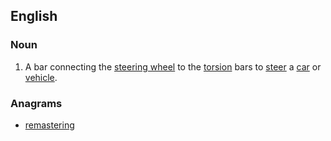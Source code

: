 ==English==

===Noun===
{{en-noun}}

# A bar connecting the [[steering wheel]] to the [[torsion]] bars to [[steer]] a [[car]] or [[vehicle]].

===Anagrams===
* [[remastering#English|remastering]]